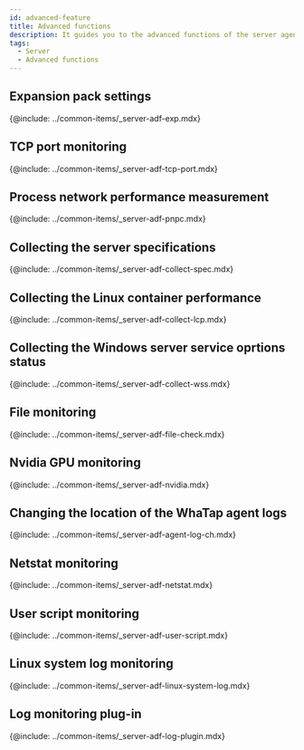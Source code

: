 ```yaml
---
id: advanced-feature
title: Advanced functions
description: It guides you to the advanced functions of the server agent.
tags:
  - Server
  - Advanced functions
---
```



## Expansion pack settings

{@include: ../common-items/_server-adf-exp.mdx} 

## TCP port monitoring

{@include: ../common-items/_server-adf-tcp-port.mdx}

## Process network performance measurement

{@include: ../common-items/_server-adf-pnpc.mdx}

## Collecting the server specifications

{@include: ../common-items/_server-adf-collect-spec.mdx}

## Collecting the Linux container performance

{@include: ../common-items/_server-adf-collect-lcp.mdx}

## Collecting the Windows server service oprtions status

{@include: ../common-items/_server-adf-collect-wss.mdx} 

## File monitoring

{@include: ../common-items/_server-adf-file-check.mdx}  

## Nvidia GPU monitoring

{@include: ../common-items/_server-adf-nvidia.mdx} 

## Changing the location of the WhaTap agent logs

{@include: ../common-items/_server-adf-agent-log-ch.mdx}

## Netstat monitoring

{@include: ../common-items/_server-adf-netstat.mdx}

## User script monitoring

{@include: ../common-items/_server-adf-user-script.mdx}

## Linux system log monitoring

{@include: ../common-items/_server-adf-linux-system-log.mdx}

## Log monitoring plug-in

{@include: ../common-items/_server-adf-log-plugin.mdx}